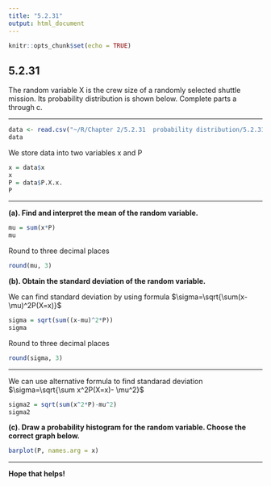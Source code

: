 ```yaml
---
title: "5.2.31"
output: html_document
---
```


```r
knitr::opts_chunk$set(echo = TRUE)
```

## 5.2.31

The random variable X is the crew size of a randomly selected shuttle mission. Its probability distribution is shown below. Complete parts a through c.
<br/>
<hr/>
```r
data <- read.csv("~/R/Chapter 2/5.2.31  probability distribution/5.2.31.csv")
data
```
We store data into two variables x and P 
```r
x = data$x
x
P = data$P.X.x.
P
```
<hr/>
**(a). Find and interpret the mean of the random variable. **
```r
mu = sum(x*P)
mu
```
Round to three decimal places
```r
round(mu, 3)
```

**(b). Obtain the standard deviation of the random variable. **

We can find standard deviation by using formula $\sigma=\sqrt{\sum(x-\mu)^2P(X=x)}$
```r
sigma = sqrt(sum((x-mu)^2*P))
sigma
```
Round to three decimal places
```r
round(sigma, 3)
```
<hr/>
We can use alternative formula to find standarad deviation $\sigma=\sqrt{\sum x^2P(X=x)- \mu^2}$

```r
sigma2 = sqrt(sum(x^2*P)-mu^2)
sigma2
```

**(c). Draw a probability histogram for the random variable. Choose the correct graph below. **

```r
barplot(P, names.arg = x)
```

<hr/>
**Hope that helps!**
